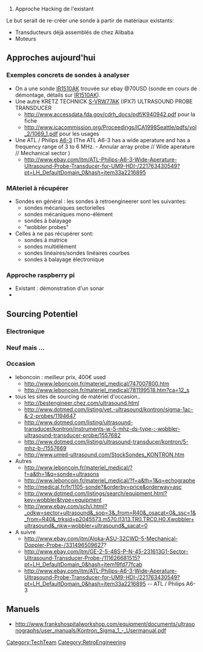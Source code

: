 # Approche Hacking de l'existant

[[Category:TechTeam]][[Category:RetroEngineering]]

Le but serait de re-créer une sonde à partir de matériaux existants:
*Transducteurs déjà assemblés de chez Alibaba
*Moteurs


== Approches aujourd'hui ==

=== Exemples concrets de sondes à analyser ===

*On a une sonde [[IR1510AK]] trouvée sur ebay @70USD (sonde en cours de démontage, détails sur [[IR1510AK]]).
*Une autre KRETZ TECHNICK [[S-VRW77AK]] (IPX7) ULTRASOUND PROBE TRANSDUCER
** http://www.accessdata.fda.gov/cdrh_docs/pdf/K940942.pdf pour la fiche
** http://www.icacommission.org/Proceedings/ICA1998Seattle/pdfs/vol_2/1069_1.pdf pour les usages
*Une ATL / Philips [[A6-3]] (The ATL A6-3 has a wide aperature and has a frequency range of 3 to 6 MHz. - Annular array probe // Wide aperature // Mechanical sector )
**http://www.ebay.com/itm/ATL-Philips-A6-3-Wide-Aperature-Ultrasound-Probe-Transducer-for-UM9-HDI-/221763430549?pt=LH_DefaultDomain_0&hash=item33a2216895

===MAteriel à récupérer ===
*Sondes en général  : les sondes à retroengineerer sont les suivantes:
**sondes mécaniques sectorielles
**sondes mécaniques mono-élément
**sondes à balayage
**"wobbler probes"
*Celles à ne pas récupérer sont:
**sondes à matrice
**sondes multiélément
**sondes linéaires/sondes linéaires courbes
**sondes à balayage électronique

=== Approche raspberry pi ===

* Existant : démonstration d'un sonar
*

== Sourcing Potentiel ==

=== Electronique ===


=== Neuf mais ... ===

=== Occasion ===
*leboncoin : meilleur prix, 400€ used
**http://www.leboncoin.fr/materiel_medical/747007800.htm
**http://www.leboncoin.fr/materiel_medical/781199518.htm?ca=12_s
*tous les sites de sourcing de matériel d'occasion..
**http://bestengineer.chez.com/ultrasound.html
**http://www.dotmed.com/listing/vet.-ultrasound/kontron/sigma-1ac-&-2-probes/1194647
**http://www.dotmed.com/listing/ultrasound-transducer/kontron/instruments-w-5-mhz-ds-type-:-wobbler-ultrasound-transducer-probe/1557682
**http://www.dotmed.com/listing/ultrasound-transducer/kontron/5-mhz-b-/1557669
**http://www.umed-ultrasound.com/StockSondes_KONTRON.htm
*Autres
**http://www.leboncoin.fr/materiel_medical/?f=a&th=1&q=sonde+ultrasons
**http://www.leboncoin.fr/materiel_medical/?f=a&th=1&q=echographe
**http://medical.fr/fr/1105-sonde?&orderby=price&orderway=asc
**http://www.dotmed.com/listings/search/equipment.html?key=wobbler&type=equipment
**http://www.ebay.com/sch/i.html?_odkw=sector+ultrasound&_sop=3&_from=R40&_osacat=0&_ssc=1&_from=R40&_trksid=p2045573.m570.l1313.TR0.TRC0.H0.Xwobbler+ultrasound&_nkw=wobbler+ultrasound&_sacat=0
*A suivre
**http://www.ebay.com/itm/Aloka-ASU-32CWD-5-Mechanical-Doppler-Probe-/331496509627?
**http://www.ebay.com/itm/GE-2-5-48S-P-N-45-231613G1-Sector-Ultrasound-Transducer-Probe-/111626681515?pt=LH_DefaultDomain_0&hash=item19fd77fcab
**http://www.ebay.com/itm/ATL-Philips-A6-3-Wide-Aperature-Ultrasound-Probe-Transducer-for-UM9-HDI-/221763430549?pt=LH_DefaultDomain_0&hash=item33a2216895 -- ATL / Philips A6-3

== Manuels == 
*http://www.frankshospitalworkshop.com/equipment/documents/ultrasonographs/user_manuals/Kontron_Sigma_1_-_Usermanual.pdf